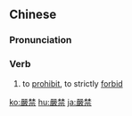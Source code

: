 {{also|严禁}}
==Chinese==
{{zh-forms|s=严禁}}

===Pronunciation===
{{zh-pron
|m=yánjìn
|c=jim4 gam3
|mn=giâm-kìm
|cat=v
}}

===Verb===
{{zh-verb}}
# to [[prohibit]], to strictly [[forbid]]

[[ko:嚴禁]]
[[hu:嚴禁]]
[[ja:嚴禁]]